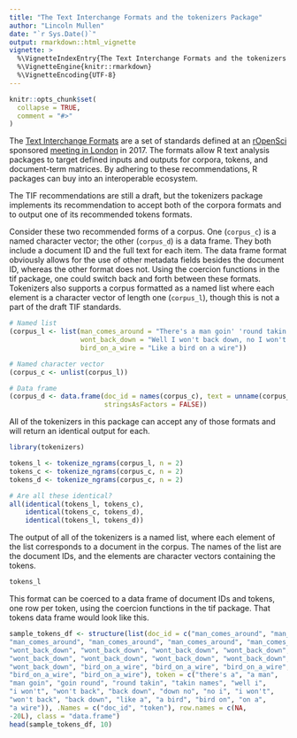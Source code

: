 ```yaml
---
title: "The Text Interchange Formats and the tokenizers Package"
author: "Lincoln Mullen"
date: "`r Sys.Date()`"
output: rmarkdown::html_vignette
vignette: >
  %\VignetteIndexEntry{The Text Interchange Formats and the tokenizers Package}
  %\VignetteEngine{knitr::rmarkdown}
  %\VignetteEncoding{UTF-8}
---
```


```r
knitr::opts_chunk$set(
  collapse = TRUE,
  comment = "#>"
)
```

The [Text Interchange Formats](https://github.com/ropensci/tif) are a set of standards defined at an [rOpenSci](https://ropensci.org/) sponsored [meeting in London](http://textworkshop17.ropensci.org/) in 2017. The formats allow R text analysis packages to target defined inputs and outputs for corpora, tokens, and document-term matrices. By adhering to these recommendations, R packages can buy into an interoperable ecosystem.

The TIF recommendations are still a draft, but the tokenizers package implements its recommendation to accept both of the corpora formats and to output one of its recommended tokens formats. 

Consider these two recommended forms of a corpus. One (`corpus_c`) is a named character vector; the other (`corpus_d`) is a data frame. They both include a document ID and the full text for each item. The data frame format obviously allows for the use of other metadata fields besides the document ID, whereas the other format does not. Using the coercion functions in the tif package, one could switch back and forth between these formats. Tokenizers also supports a corpus formatted as a named list where each element is a character vector of length one (`corpus_l`), though this is not a part of the draft TIF standards.

```r
# Named list
(corpus_l <- list(man_comes_around = "There's a man goin' 'round takin' names",
                  wont_back_down = "Well I won't back down, no I won't back down",
                  bird_on_a_wire = "Like a bird on a wire"))

# Named character vector
(corpus_c <- unlist(corpus_l))

# Data frame
(corpus_d <- data.frame(doc_id = names(corpus_c), text = unname(corpus_c),
                        stringsAsFactors = FALSE))
```

All of the tokenizers in this package can accept any of those formats and will return an identical output for each.

```r
library(tokenizers)

tokens_l <- tokenize_ngrams(corpus_l, n = 2)
tokens_c <- tokenize_ngrams(corpus_c, n = 2)
tokens_d <- tokenize_ngrams(corpus_c, n = 2)

# Are all these identical?
all(identical(tokens_l, tokens_c),
    identical(tokens_c, tokens_d),
    identical(tokens_l, tokens_d))
```

The output of all of the tokenizers is a named list, where each element of the list corresponds to a document in the corpus. The names of the list are the document IDs, and the elements are character vectors containing the tokens.

```r
tokens_l
```

This format can be coerced to a data frame of document IDs and tokens, one row per token, using the coercion functions in the tif package. That tokens data frame would look like this.

```r
sample_tokens_df <- structure(list(doc_id = c("man_comes_around", "man_comes_around", 
"man_comes_around", "man_comes_around", "man_comes_around", "man_comes_around", 
"wont_back_down", "wont_back_down", "wont_back_down", "wont_back_down", 
"wont_back_down", "wont_back_down", "wont_back_down", "wont_back_down", 
"wont_back_down", "bird_on_a_wire", "bird_on_a_wire", "bird_on_a_wire", 
"bird_on_a_wire", "bird_on_a_wire"), token = c("there's a", "a man", 
"man goin", "goin round", "round takin", "takin names", "well i", 
"i won't", "won't back", "back down", "down no", "no i", "i won't", 
"won't back", "back down", "like a", "a bird", "bird on", "on a", 
"a wire")), .Names = c("doc_id", "token"), row.names = c(NA, 
-20L), class = "data.frame")
head(sample_tokens_df, 10)
```

